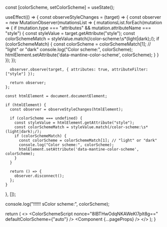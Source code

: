 



  const [colorScheme, setColorScheme] = useState();

  useEffect(() => {
    const observeStyleChanges = (target) => {
      const observer = new MutationObserver(mutationsList => {
        mutationsList.forEach(mutation => {
          if (mutation.type === "attributes" && mutation.attributeName === "style") {
            const styleValue = target.getAttribute("style");
            const colorSchemeMatch = styleValue.match(/color-scheme:\s*(light|dark);/);
            if (colorSchemeMatch) {
              const colorScheme = colorSchemeMatch[1]; // "light" or "dark"
              console.log("Color scheme:", colorScheme);
              htmlElement.setAttribute('data-mantine-color-scheme', colorScheme);
            }
          }
        });
      });

      observer.observe(target, { attributes: true, attributeFilter: ["style"] });

      return observer;
    };

    const htmlElement = document.documentElement;

    if (htmlElement) {
      const observer = observeStyleChanges(htmlElement);

      if (colorScheme === undefined) {
        const styleValue = htmlElement.getAttribute("style");
        const colorSchemeMatch = styleValue.match(/color-scheme:\s*(light|dark);/);
        if (colorSchemeMatch) {
          const colorScheme = colorSchemeMatch[1]; // "light" or "dark"
          console.log("Color scheme:", colorScheme);
          htmlElement.setAttribute('data-mantine-color-scheme', colorScheme);
        }
      }

      return () => {
        observer.disconnect();
      };
    }
  }, []);



  console.log("!!!!!!  sColor scheme:", colorScheme);

  return (
    <>
      <ColorSchemeScript
        nonce="8IBTHwOdqNKAWeKl7plt8g=="
        defaultColorScheme={"auto"}
      />
        <MantineProvider>
      <Component {...pageProps} />
    </MantineProvider>
    </>
  );
}
